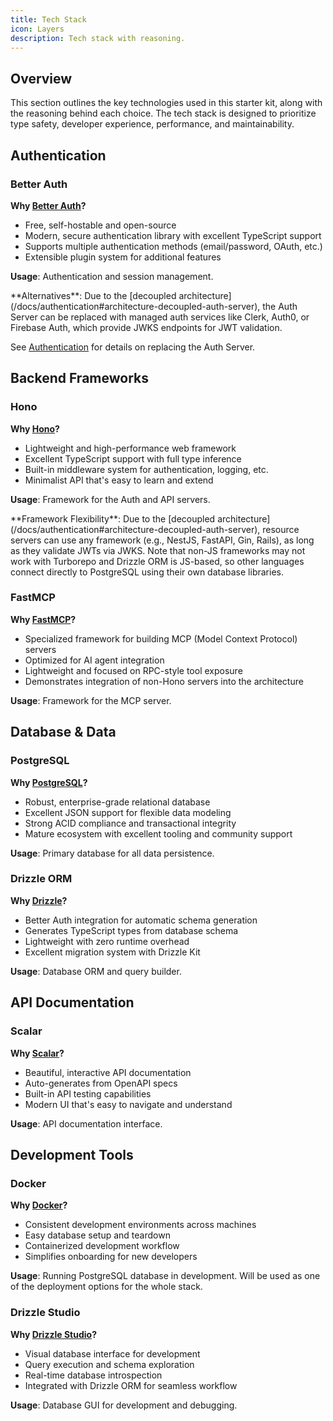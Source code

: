 ```yaml
---
title: Tech Stack
icon: Layers
description: Tech stack with reasoning.
---
```


## Overview

This section outlines the key technologies used in this starter kit, along with the reasoning behind 
each choice. The tech stack is designed to prioritize type safety, developer experience, performance, 
and maintainability.

## Authentication

### Better Auth

**Why [Better Auth](https://www.better-auth.com/)?**
- Free, self-hostable and open-source
- Modern, secure authentication library with excellent TypeScript support
- Supports multiple authentication methods (email/password, OAuth, etc.)
- Extensible plugin system for additional features

**Usage**: Authentication and session management.

<Callout type="tip">
**Alternatives**: Due to the [decoupled architecture](/docs/authentication#architecture-decoupled-auth-server), 
the Auth Server can be replaced with managed auth services like Clerk, Auth0, or Firebase Auth, which 
provide JWKS endpoints for JWT validation.

See [Authentication](/docs/authentication#replacing-the-auth-server-with-managed-services) for details on 
replacing the Auth Server.
</Callout>

## Backend Frameworks

### Hono

**Why [Hono](https://hono.dev/)?**
- Lightweight and high-performance web framework
- Excellent TypeScript support with full type inference
- Built-in middleware system for authentication, logging, etc.
- Minimalist API that's easy to learn and extend

**Usage**: Framework for the Auth and API servers.

<Callout type="info">
**Framework Flexibility**: Due to the [decoupled architecture](/docs/authentication#architecture-decoupled-auth-server), 
resource servers can use any framework (e.g., NestJS, FastAPI, Gin, Rails), as long as they validate JWTs via JWKS. 
Note that non-JS frameworks may not work with Turborepo and Drizzle ORM is JS-based, so other languages connect 
directly to PostgreSQL using their own database libraries.
</Callout>

### FastMCP

**Why [FastMCP](https://fastmcp.com/)?**
- Specialized framework for building MCP (Model Context Protocol) servers
- Optimized for AI agent integration
- Lightweight and focused on RPC-style tool exposure
- Demonstrates integration of non-Hono servers into the architecture

**Usage**: Framework for the MCP server.

## Database & Data

### PostgreSQL

**Why [PostgreSQL](https://postgresql.org/)?**
- Robust, enterprise-grade relational database
- Excellent JSON support for flexible data modeling
- Strong ACID compliance and transactional integrity
- Mature ecosystem with excellent tooling and community support

**Usage**: Primary database for all data persistence.

### Drizzle ORM

**Why [Drizzle](https://drizzle.team/)?**
- Better Auth integration for automatic schema generation
- Generates TypeScript types from database schema
- Lightweight with zero runtime overhead
- Excellent migration system with Drizzle Kit

**Usage**: Database ORM and query builder.

## API Documentation

### Scalar

**Why [Scalar](https://scalar.com/)?**
- Beautiful, interactive API documentation
- Auto-generates from OpenAPI specs
- Built-in API testing capabilities
- Modern UI that's easy to navigate and understand

**Usage**: API documentation interface.

## Development Tools

### Docker

**Why [Docker](https://docker.com/)?**
- Consistent development environments across machines
- Easy database setup and teardown
- Containerized development workflow
- Simplifies onboarding for new developers

**Usage**: Running PostgreSQL database in development. Will be used as one of the deployment options for 
the whole stack.

### Drizzle Studio

**Why [Drizzle Studio](https://drizzle.studio/)?**
- Visual database interface for development
- Query execution and schema exploration
- Real-time database introspection
- Integrated with Drizzle ORM for seamless workflow

**Usage**: Database GUI for development and debugging.
